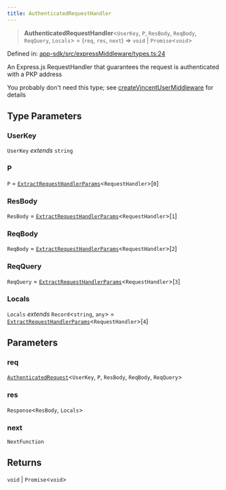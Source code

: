 ```yaml
---
title: AuthenticatedRequestHandler
---
```


> **AuthenticatedRequestHandler**\<`UserKey`, `P`, `ResBody`, `ReqBody`, `ReqQuery`, `Locals`\> = (`req`, `res`, `next`) => `void` \| `Promise`\<`void`\>

Defined in: [app-sdk/src/expressMiddleware/types.ts:24](https://github.com/LIT-Protocol/Vincent/blob/5462864f5b471985671134e594d93faefcbfeb7e/packages/libs/app-sdk/src/expressMiddleware/types.ts#L24)

An Express.js RequestHandler that guarantees the request is authenticated with a PKP address

You probably don't need this type; see [createVincentUserMiddleware](/api-reference/app-sdk/expressMiddleware/functions/createVincentUserMiddleware) for details

## Type Parameters

### UserKey

`UserKey` *extends* `string`

### P

`P` = [`ExtractRequestHandlerParams`](./ExtractRequestHandlerParams)\<`RequestHandler`\>\[`0`\]

### ResBody

`ResBody` = [`ExtractRequestHandlerParams`](./ExtractRequestHandlerParams)\<`RequestHandler`\>\[`1`\]

### ReqBody

`ReqBody` = [`ExtractRequestHandlerParams`](./ExtractRequestHandlerParams)\<`RequestHandler`\>\[`2`\]

### ReqQuery

`ReqQuery` = [`ExtractRequestHandlerParams`](./ExtractRequestHandlerParams)\<`RequestHandler`\>\[`3`\]

### Locals

`Locals` *extends* `Record`\<`string`, `any`\> = [`ExtractRequestHandlerParams`](./ExtractRequestHandlerParams)\<`RequestHandler`\>\[`4`\]

## Parameters

### req

[`AuthenticatedRequest`](./AuthenticatedRequest)\<`UserKey`, `P`, `ResBody`, `ReqBody`, `ReqQuery`\>

### res

`Response`\<`ResBody`, `Locals`\>

### next

`NextFunction`

## Returns

`void` \| `Promise`\<`void`\>
